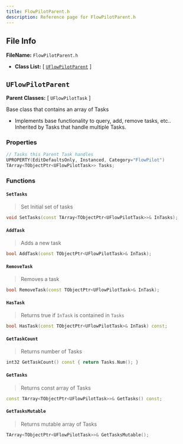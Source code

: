 ```yaml
---
title: FlowPilotParent.h
description: Reference page for FlowPilotParent.h
---
```


## File Info

__FileName:__ `FlowPilotParent.h`
- __Class List:__ 
[ [`UFlowPilotParent`](#uflowpilotparent) ]


## `UFlowPilotParent` 


__Parent Classes:__
[ `UFlowPilotTask` ]

 
Base class that contains an array of Tasks 
- Implements base functionality to query, add, remove tasks, etc.. 
Inherited by Tasks that handle multiple Tasks. 

### Properties

```cpp
// Tasks this Parent Task handles 
UPROPERTY(EditDefaultsOnly, Instanced, Category="FlowPilot")
TArray<TObjectPtr<UFlowPilotTask>> Tasks;

```

### Functions

#### `SetTasks`
> Set Initial set of tasks 
```cpp
void SetTasks(const TArray<TObjectPtr<UFlowPilotTask>>& InTasks);
```
#### `AddTask`
> Adds a new task 
```cpp
bool AddTask(const TObjectPtr<UFlowPilotTask>& InTask);
```
#### `RemoveTask`
> Removes a task 
```cpp
bool RemoveTask(const TObjectPtr<UFlowPilotTask>& InTask);
```
#### `HasTask`
> Returns true if `InTask` is contained in `Tasks` 
```cpp
bool HasTask(const TObjectPtr<UFlowPilotTask>& InTask) const;
```
#### `GetTaskCount`
> Returns number of Tasks 
```cpp
int32 GetTaskCount() const { return Tasks.Num(); }
```
#### `GetTasks`
> Returns const array of Tasks 
```cpp
const TArray<TObjectPtr<UFlowPilotTask>>& GetTasks() const;
```
#### `GetTasksMutable`
> Returns mutable array of Tasks 
```cpp
TArray<TObjectPtr<UFlowPilotTask>>& GetTasksMutable();
```
